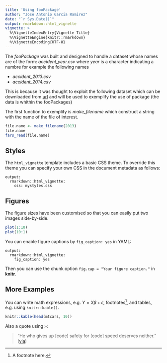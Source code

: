 ```yaml
---
title: 'Using fooPackage'
author: "Jose Antonio Garcia Ramirez"
date: "`r Sys.Date()`"
output: rmarkdown::html_vignette
vignette: >
  %\VignetteIndexEntry{Vignette Title}
  %\VignetteEngine{knitr::rmarkdown}
  %\VignetteEncoding{UTF-8}
---
```


The _fooPackage_ was built and designed to handle a dataset whose names are of the form: *accident_year.csv* where _year_ is a character indicating a numbre for example the following names 

- *accident_2013.csv*
- *accident_2014.csv*

This is because it was thought to exploit the following dataset which can be downloaded from [url](https://d3c33hcgiwev3.cloudfront.net/_e1adac2a5f05192dc8780f3944feec13_fars_data.zip?Expires=1487203200&Signature=jpCri1RCtoJ1S8Y5OevP7xzs9gEhY2yEYWhVLdtH--pP7u33Pgc2E8g1T52qgB-nMFoIg2fRS5do0oqCcef~VYkqK0h1qiO9k7tlLSDGMd~Ob~XCMMd8IMvrPE56YbhdBQm4UsPjqkshkC7IMtQVGHwQz4kvycAn-~VIogHfCU0_&Key-Pair-Id=APKAJLTNE6QMUY6HBC5A) and will be used to exemplify the use of package (the data is whithin the fooPackages)

The first function to exemplify is _make_filename_ which construct a string with the name of the file of interest.

```r
file.name <- make_filename(2013)  
file.name
fars_read(file.name)
```





## Styles

The `html_vignette` template includes a basic CSS theme. To override this theme you can specify your own CSS in the document metadata as follows:

    output: 
      rmarkdown::html_vignette:
        css: mystyles.css

## Figures

The figure sizes have been customised so that you can easily put two images side-by-side. 

```r
plot(1:10)
plot(10:1)
```

You can enable figure captions by `fig_caption: yes` in YAML:

    output:
      rmarkdown::html_vignette:
        fig_caption: yes

Then you can use the chunk option `fig.cap = "Your figure caption."` in **knitr**.

## More Examples

You can write math expressions, e.g. $Y = X\beta + \epsilon$, footnotes^[A footnote here.], and tables, e.g. using `knitr::kable()`.

```r
knitr::kable(head(mtcars, 10))
```

Also a quote using `>`:

> "He who gives up [code] safety for [code] speed deserves neither."
([via](https://twitter.com/hadleywickham/status/504368538874703872))
